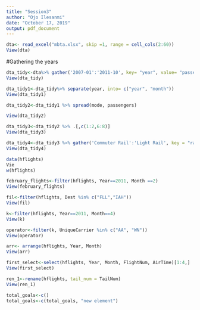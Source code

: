 ```yaml
---
title: "Session3"
author: "Ojo Ilesanmi"
date: "October 17, 2019"
output: pdf_document
---
```


```r
dta<- read_excel("mbta.xlsx", skip =1, range = cell_cols(2:60))
View(dta)
```

#Gathering the years
```r
dta_tidy<-dta%>% gather('2007-01':'2011-10', key= "year", value= "passengers")
View(dta_tidy)
```

```r
dta_tidy1<-dta_tidy%>% separate(year, into= c("year", "month"))
View(dta_tidy1)
```

```r
dta_tidy2<-dta_tidy1 %>% spread(mode, passengers)

View(dta_tidy2)

```

```r
dta_tidy3<-dta_tidy2 %>% .[,c(1:2,6:8)]
View(dta_tidy3)
```

```r
dta_tidy4<-dta_tidy3 %>% gather('Commuter Rail':'Light Rail', key = "rail_type", value= passengers)
View(dta_tidy4)
```

```r
data(hflights)
Vie
w(hflights)
```

```r
february_flights<-filter(hflights, Year==2011, Month ==2)
View(february_flights)
```

```r
fil<-filter(hflights, Dest %in% c("FLL","IAH"))
View(fil)
```

```r
k<-filter(hflights, Year==2011, Month==4)
View(k)
```

```r
operator<-filter(k, UniqueCarrier %in% c("AA", "WN"))
View(operator)
```

```r
arr<- arrange(hflights, Year, Month)
View(arr)
```

```r
first_select<-select(hflights, Year, Month, FlightNum, AirTime)[1:4,]
View(first_select)
```

```r
ren_1<-rename(hflights, tail_num = TailNum)
View(ren_1)
```

```r
total_goals<-c()
total_goals<-c(total_goals, "new element")
```